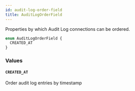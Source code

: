 ```yaml
---
id: audit-log-order-field
title: AuditLogOrderField
---
```


Properties by which Audit Log connections can be ordered.

```graphql
enum AuditLogOrderField {
  CREATED_AT
}
```

### Values

#### `CREATED_AT`

Order audit log entries by timestamp

